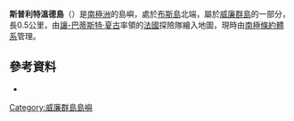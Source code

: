 {{coord|65|2|S|63|56|W|display=title}}

'''斯普利特溫德島'''（{{lang-en|Splitwind Island}}）是[[南極洲|南極洲]]的島嶼，處於[[布斯島|布斯島]]北端，屬於[[威廉群島|威廉群島]]的一部分，長0.5公里，由[[讓-巴蒂斯特·夏古|讓-巴蒂斯特·夏古]]率領的[[法國|法國]]探險隊繪入地圖，現時由[[南極條約體系|南極條約體系]]管理。

==參考資料==
*{{usgs-gazetteer}}

{{DEFAULTSORT:Splitwind Island}}
[[Category:威廉群島島嶼|Category:威廉群島島嶼]]


{{WilhelmArchipelago-geo-stub}}